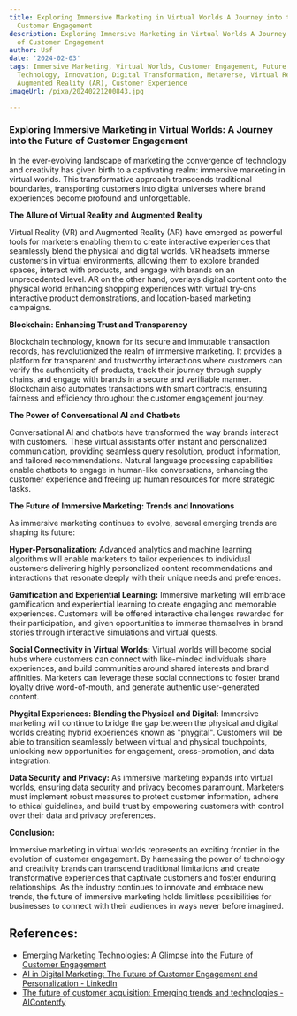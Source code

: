 ```yaml
---
title: Exploring Immersive Marketing in Virtual Worlds A Journey into the Future of
  Customer Engagement
description: Exploring Immersive Marketing in Virtual Worlds A Journey into the Future
  of Customer Engagement
author: Usf
date: '2024-02-03'
tags: Immersive Marketing, Virtual Worlds, Customer Engagement, Future of Marketing,
  Technology, Innovation, Digital Transformation, Metaverse, Virtual Reality (VR),
  Augmented Reality (AR), Customer Experience
imageUrl: /pixa/20240221200843.jpg

---
```

### Exploring Immersive Marketing in Virtual Worlds: A Journey into the Future of Customer Engagement

In the ever-evolving landscape of marketing the convergence of technology and creativity has given birth to  a captivating realm: immersive marketing in virtual worlds. This transformative approach transcends traditional  boundaries, transporting  customers into digital universes where  brand experiences become  profound and unforgettable.

**The Allure of Virtual Reality  and Augmented Reality**

Virtual Reality (VR) and Augmented Reality (AR) have emerged as powerful tools  for marketers enabling them to create interactive experiences that seamlessly blend the physical and digital worlds.  VR  headsets  immerse customers in virtual environments, allowing them to explore branded  spaces, interact with products, and engage with brands on an unprecedented level. AR on the other hand, overlays digital content  onto the  physical world enhancing shopping experiences  with virtual try-ons interactive product demonstrations, and location-based marketing campaigns.

**Blockchain: Enhancing Trust and Transparency**

Blockchain technology, known  for its secure and immutable transaction records, has revolutionized the  realm of  immersive marketing. It provides a platform  for transparent and trustworthy interactions  where customers can verify the authenticity of  products, track their journey through supply chains, and engage with brands in a secure and verifiable manner. Blockchain  also automates transactions with smart  contracts, ensuring fairness and  efficiency throughout  the customer engagement journey.

**The Power of  Conversational AI and Chatbots**

Conversational AI and chatbots have transformed the way brands interact with customers. These virtual assistants offer instant and personalized  communication, providing seamless query resolution, product information, and tailored recommendations.  Natural language  processing capabilities enable chatbots to engage in human-like conversations,  enhancing the customer experience and freeing up human resources for more strategic tasks.

**The Future of Immersive Marketing: Trends and Innovations**

As immersive marketing continues to evolve, several emerging trends  are shaping its  future:

**Hyper-Personalization:** Advanced analytics and machine  learning algorithms will enable marketers to tailor experiences to individual customers delivering highly personalized  content recommendations and interactions that resonate deeply with their unique needs and preferences.

**Gamification and Experiential Learning:** Immersive marketing will embrace gamification and experiential  learning to create engaging and memorable experiences. Customers will be offered interactive challenges rewarded  for their participation,  and given opportunities to immerse themselves in brand stories through interactive simulations and virtual quests.

**Social Connectivity  in Virtual Worlds:** Virtual worlds will become social hubs where customers can connect with like-minded individuals share experiences, and build communities around shared interests and brand affinities. Marketers  can leverage these social connections to foster brand  loyalty drive word-of-mouth, and generate authentic user-generated  content.

**Phygital Experiences: Blending  the Physical and Digital:**  Immersive marketing will continue to bridge the gap between the physical and digital worlds creating hybrid experiences known  as "phygital". Customers will be able to transition  seamlessly between virtual and physical touchpoints, unlocking new opportunities for engagement, cross-promotion, and  data integration.

**Data Security and Privacy:** As immersive marketing expands into virtual worlds, ensuring data security and privacy becomes paramount. Marketers must implement  robust measures to protect customer information, adhere  to ethical guidelines, and build trust by empowering  customers with control over their  data and privacy preferences.

**Conclusion:**

Immersive marketing in  virtual worlds represents an exciting frontier in the evolution of  customer engagement. By harnessing the power of technology and creativity brands can transcend traditional limitations and create transformative experiences that captivate customers and foster  enduring relationships. As the industry continues to  innovate and  embrace new trends, the future of immersive marketing holds limitless possibilities for businesses  to connect  with their audiences in ways never before imagined.

## References:
- [Emerging Marketing Technologies: A Glimpse into the Future of Customer Engagement](https://backflip.media/bAcademics/marketing/emerging-marketing-technologies-a-glimpse-into-the-future-of-customer-engagement/)
- [AI in Digital Marketing: The Future of Customer Engagement and Personalization - LinkedIn](https://www.linkedin.com/pulse/ai-digital-marketing-future-customer-engagement-rajat-jain)
- [The future of customer acquisition: Emerging trends and technologies - AIContentfy](https://aicontentfy.com/en/blog/future-of-customer-acquisition-emerging-trends-and-technologies)
